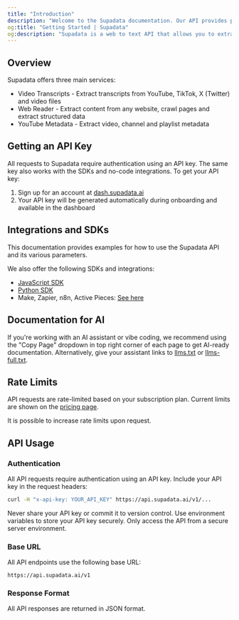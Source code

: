```yaml
---
title: "Introduction"
description: "Welcome to the Supadata documentation. Our API provides powerful tools for extracting web content."
og:title: "Getting Started | Supadata"
og:description: "Supadata is a web to text API that allows you to extract text from websites and YouTube videos."
---
```


## Overview

Supadata offers three main services:

- Video Transcripts - Extract transcripts from YouTube, TikTok, X (Twitter) and video files
- Web Reader - Extract content from any website, crawl pages and extract structured data
- YouTube Metadata - Extract video, channel and playlist metadata

## Getting an API Key

All requests to Supadata require authentication using an API key. The same key also works with the SDKs and no-code integrations. To get your API key:

1. Sign up for an account at [dash.supadata.ai](https://dash.supadata.ai)
2. Your API key will be generated automatically during onboarding and available in the dashboard

## Integrations and SDKs

This documentation provides examples for how to use the Supadata API and its various parameters.

We also offer the following SDKs and integrations:

- [JavaScript SDK](https://github.com/supadata-ai/js)
- [Python SDK](https://github.com/supadata-ai/py)
- Make, Zapier, n8n, Active Pieces: [See here](https://supadata.ai/nocode)

## Documentation for AI

If you're working with an AI assistant or vibe coding, we recommend using the "Copy Page" dropdown in top right corner of each page to get AI-ready documentation. Alternatively, give your assistant links to [llms.txt](/llms.txt) or [llms-full.txt](/llms-full.txt).

## Rate Limits

API requests are rate-limited based on your subscription plan. Current limits are shown on the [pricing page](https://supadata.ai/pricing).

It is possible to increase rate limits upon request.

## API Usage

### Authentication

All API requests require authentication using an API key. Include your API key in the request headers:

```bash
curl -H "x-api-key: YOUR_API_KEY" https://api.supadata.ai/v1/...
```

<Warning>
  Never share your API key or commit it to version control. Use environment
  variables to store your API key securely. Only access the API from a secure
  server environment.
</Warning>

### Base URL

All API endpoints use the following base URL:

`https://api.supadata.ai/v1`

### Response Format

All API responses are returned in JSON format.
